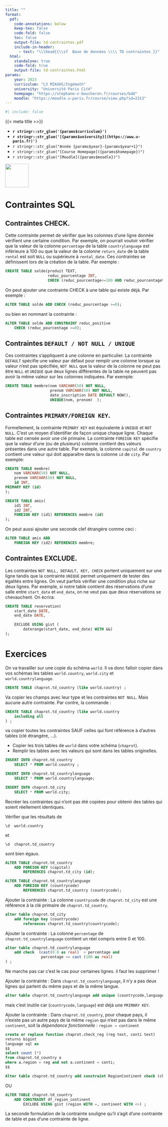 ```yaml
---
title: ""
format:
  pdf:
    code-annotations: below
    keep-tex: false
    code-fold: false
    toc: false
    output-file: td-contraintes.pdf
    include-in-header:
      - text: "\\lhead{{\\sf  Base de données \\\\ TD contraintes }}"
  html:
    standalone: true
    code-fold: true
    output-file: td-contraintes.html
params:
    year: 2023 
    curriculum: "L3 MIASHS/Ingémath"
    university: "Université Paris Cité"
    homepage: "https://stephane-v-boucheron.fr/courses/bdd"
    moodle: "https://moodle.u-paris.fr/course/view.php?id=2313"
---
```



```r
#| include: false
```

::: {layout="[80,20]"}

::: {#first-column}

{{< meta title >>}}

- **`r stringr::str_glue('{params$curriculum}')`**
- **`r stringr::str_glue('[{params$university}](https://www.u-paris.fr)')`**
- `r stringr::str_glue("Année {params$year}-{params$year+1}")`
- `r stringr::str_glue("[Course Homepage]({params$homepage})")`  
- `r stringr::str_glue("[Moodle]({params$moodle})")`

::: 

::: {#second-column}
![](../images/UniversiteParis_monogramme_couleur_RVB.png){align="right" style="size:50px;" width=75}
:::

:::


# Contraintes SQL

## Contraintes CHECK.

Cette contrainte permet de vérifier que les colonnes d'une ligne donnée vérifient une certaine condition. Par exemple, on pourrait vouloir vérifier que la valeur de la colonne ` percentage` de la table ` countrylanguage` est inférieure à 100 ou que la valeur de la colonne `return_date` de la table ` rental` est soit ` NULL` ou supérieure à `rental_date`. Ces contraintes se définissent lors de la création de la table. Par exemple :

```sql
CREATE TABLE solde(produit TEXT,
				   reduc_pourcentage INT,
				   CHECK (reduc_pourcentage<=100 AND reduc_pourcentage%10=0));
```

On peut ajouter une contrainte CHECK à une table qui existe déjà. Par exemple :

```sql
ALTER TABLE solde ADD CHECK (reduc_pourcentage >=0);
```

ou bien en nommant la contrainte :

```sql
ALTER TABLE solde ADD CONSTRAINT reduc_positive 
	CHECK (reduc_pourcentage >=0);
```


## Contraintes `DEFAULT / NOT NULL / UNIQUE`

 Ces contraintes s'appliquent à une colonne en particulier. La contrainte ` DEFAULT` spécifie une valeur par défaut pour remplir une colonne lorsque sa valeur n'est pas spécifiée, ` NOT NULL` que la valeur de la colonne ne peut pas être ` NULL` et ` UNIQUE` que deux lignes différentes de la table ne peuvent pas avoir la même valeur sur les colonnes indiquées. Par exemple:

```sql
CREATE TABLE membre(nom VARCHAR(50) NOT NULL,
					prenom VARCHAR(50) NOT NULL,
					date_inscription DATE DEFAULT NOW(),
					UNIQUE(nom, prenom)  );
```


## Contraintes `PRIMARY/FOREIGN KEY`. 

Formellement, la contrainte ` PRIMARY KEY` est équivalente à ` UNIQUE` et ` NOT NULL`. C'est un moyen d'identifier de façon unique chaque ligne. Chaque table est censée avoir une clé primaire. La contrainte ` FOREIGN KEY` spécifie que la valeur d'une (ou de plusieurs) colonne contient des valeurs présentes dans une autre table. Par exemple, la colonne ` capital` de ` country` contient une valeur qui doit apparaître dans la colonne ` id` de ` city`. Par exemple:

```sql
CREATE TABLE membre(
	nom VARCHAR(50) NOT NULL, 
	prenom VARCHAR(50) NOT NULL, 
	id INT, 
PRIMARY KEY (id)
);

CREATE TABLE amis(
	id1 INT, 
	id2 INT,
    FOREIGN KEY (id1) REFERENCES membre (id)
);
```

On peut aussi ajouter une seconde clef étrangère comme ceci :

```sql
ALTER TABLE amis ADD 
	FOREIGN KEY (id2) REFERENCES membre;
```


## Contraintes EXCLUDE.

Les contraintes `NOT NULL, DEFAULT, KEY, CHECK` portent uniquement sur une ligne tandis que la contrainte `UNIQUE` permet uniquement de tester des égalités entre lignes. On veut parfois vérifier une condition plus riche sur deux lignes. Par exemple, si notre table contient des réservations d'une salle entre `start_date` et `end_date`, on ne veut pas que deux réservations se chevauchent. On écrira:

```sql
CREATE TABLE reservation(
	start_date DATE, 
	end_date DATE,

	EXCLUDE USING gist (
		daterange(start_date, end_date) WITH &&)
);
```



# Exercices

On va travailler sur une copie du schéma ` world`. Il va donc falloir copier dans vos schémas les tables `world.country`, `world.city` et `world.countrylanguage`.

```sql
CREATE TABLE chaprot.td_country (like world.country) ;
```

Va copier les champs avec leur type et les contraintes `NOT NULL`. Mais aucune autre contrainte. Par contre, la commande :

```sql
CREATE TABLE chaprot.td_country (like world.country 
	including all
) ;
```

va copier toutes les contraintes SAUF celles qui font référence à d'autres tables (clé étrangère, $\ldots$).


::: {.callout-note title="Question"}

- Copier les trois tables de ` world` dans votre schéma (`chaprot`).
- Remplir les tables avec les valeurs qui sont dans les tables originelles.

:::

::: {.content-visible when-profile="solution"}

::: {.callout-tip title="Solution"}

```sql
INSERT INTO chaprot.td_country 
	SELECT * FROM world.country ;

INSERT INTO chaprot.td_countrylanguage 
	SELECT * FROM world.countrylanguage;

INSERT INTO chaprot.td_city 
	SELECT * FROM world.city;
```

:::

:::


::: {.callout-note title="Question"}

Recréer les contraintes qui n'ont pas été copiées pour obtenir des tables qui soient réellement identiques. 


Vérifier que les résultats de
```
\d  world.country 
```
et 
```
\d  chaprot.td_country 
```
sont bien égaux.

:::


::: {.content-visible when-profile="solution"}

::: {.callout-tip title="Solution"}

```sql
ALTER TABLE chaprot.td_country 
	ADD FOREIGN KEY (capital) 
		REFERENCES chaprot.td_city (id);

ALTER TABLE chaprot.td_countrylanguage 
	ADD FOREIGN KEY (countrycode) 
		REFERENCES chaprot.td_country (countrycode);
```

:::

:::


::: {.callout-note title="Question"}

Ajouter la contrainte : La colonne ` countrycode` de `chaprot.td_city` est une référence à la clé primaire de `chaprot.td_country`.

:::

::: {.content-visible when-profile="solution"}

::: {.callout-tip title="Solution"}

```sql
alter table chaprot.td_city 
	add foreign key (countrycode) 
		references chaprot.td_country(countrycode);
```

:::

:::

	
::: {.callout-note title="Question"}

Ajouter la contrainte : La colonne ` percentage` de `chaprot.td_countrylanguage` contient un réel compris entre $0$ et $100$.
  
:::

::: {.content-visible when-profile="solution"}

::::: {.callout-tip title="Solution"}

```sql
alter table chaprot.td_countrylanguage 
	add check  (cast(0.0 as real)  < percentage and 
				percentage <= cast (100 as real)  
) ;
```

Ne marche pas car c'est le cas pour certaines lignes. il faut les supprimer !

:::::

:::

::: {.callout-note title="Question"}

Ajouter la contrainte : Dans `chaprot.td_countrylanguage`, il n'y a pas deux lignes qui parlent du même pays et de la même langue.

:::

::: {.content-visible when-profile="solution"}

::::: {.callout-tip title="Solution"}

```sql
alter table chaprot.td_countrylanguage add unique (countrycode,language)  ;
```

mais c'est inutile car (`countrycode,language`) est déjà une `PRIMARY KEY`.

:::::

:::


	
::: {.callout-note title="Question"}

Ajouter la contrainte : Dans `chaprot.td_country`, pour chaque pays, il n'existe pas un autre pays de la même ` region` qui n'est pas dans le même ` continent`, soit la *dépendance fonctionnelle* :  `region → continent`

:::

::: {.content-visible when-profile="solution"}


::::: {.callout-tip title="Solution"}

```sql
create or replace function chaprot.check_reg (reg text, conti text)
returns bigint
language sql as
$$
select count (*)
from chaprot.td_country a
where a.region = reg and not a.continent = conti;
$$

Alter table chaprot.td_country add constraint RegionContinent check (chaprot.check_reg (region, continent) = 0) ;
```

OU 

```sql
ALTER TABLE chaprot.td_country 
	ADD CONSTRAINT df_region_continent 
		EXCLUDE USING gist (region WITH =, continent WITH <>) ;
```

La seconde formulation de la contrainte souligne qu'il s'agit d'une contrainte de table et pas d'une contrainte de ligne. 


:::::

:::




